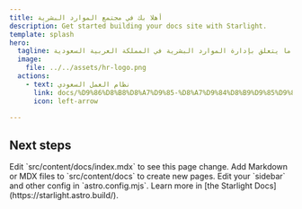 ```yaml
---
title: أهلا بك في مجتمع الموارد البشرية
description: Get started building your docs site with Starlight.
template: splash
hero:
  tagline: نهتم بنشر كل ما يتعلق بإدارة الموارد البشرية في المملكة العربية السعودية
  image:
    file: ../../assets/hr-logo.png 
  actions: 
    - text: نظام العمل السعودي
      link: docs/%D9%86%D8%B8%D8%A7%D9%85-%D8%A7%D9%84%D8%B9%D9%85%D9%84-%D8%A7%D9%84%D8%B3%D8%B9%D9%88%D8%AF%D9%8A
      icon: left-arrow

---
```



## Next steps

<CardGrid stagger>
	<Card title="Update content" icon="pencil">
		Edit `src/content/docs/index.mdx` to see this page change.
	</Card>
	<Card title="Add new content" icon="add-document">
		Add Markdown or MDX files to `src/content/docs` to create new pages.
	</Card>
	<Card title="Configure your site" icon="setting">
		Edit your `sidebar` and other config in `astro.config.mjs`.
	</Card>
	<Card title="Read the docs" icon="open-book">
		Learn more in [the Starlight Docs](https://starlight.astro.build/).
	</Card>
</CardGrid>
